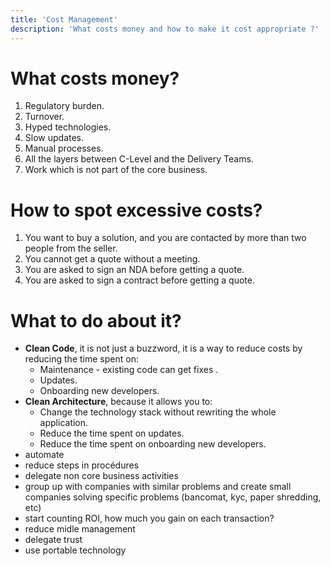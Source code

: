 ```yaml
---
title: 'Cost Management'
description: 'What costs money and how to make it cost appropriate ?'
---
```


# What costs money?

1. Regulatory burden.
2. Turnover.
3. Hyped technologies.
4. Slow updates.
5. Manual processes.
6. All the layers between C-Level and the Delivery Teams.
7. Work which is not part of the core business.

# How to spot excessive costs?

1. You want to buy a solution, and you are contacted by more than two people from the seller.
2. You cannot get a quote without a meeting.
3. You are asked to sign an NDA before getting a quote.
4. You are asked to sign a contract before getting a quote.

# What to do about it?
- **Clean Code**, it is not just a buzzword, it is a way to reduce costs by reducing the time spent on:
    - Maintenance - existing code can get fixes .
    - Updates.
    - Onboarding new developers.
- **Clean Architecture**, because it allows you to:
    - Change the technology stack without rewriting the whole application.
    - Reduce the time spent on updates.
    - Reduce the time spent on onboarding new developers.
- automate
- reduce steps in procédures
- delegate non core business activities
- group up with companies with similar problems and create small companies solving specific problems (bancomat, kyc, paper shredding, etc)
- start counting ROI, how much you gain on each transaction?
- reduce midle management
- delegate trust
- use portable technology